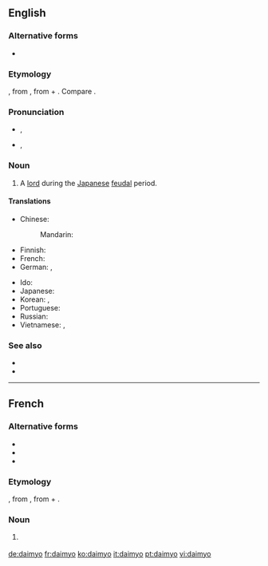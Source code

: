 {{also|daimyō}}
==English==

===Alternative forms===
* {{l|en|daimio}}

===Etymology===
{{bor|en|ja|大名|tr=daimyō}}, from {{der|en|ltc|大名||excellent one|tr=dàj-mjieng}}, from {{m|ltc|大||great}} + {{m|ltc|名||name}}. Compare {{cog|cmn|dàmíng}}.

===Pronunciation===
* {{a|RP}} {{enPR|dī'myō}}, {{IPA|/ˈdaɪ.mjəʊ/|lang=en}}
* {{a|US}} {{enPR|dī'myō}}, {{IPA|/ˈdaɪ.mjoʊ/|lang=en}}

===Noun===
{{en-noun|daimyo|daimyos}}

# {{lb|en|historical}} A [[lord]] during the [[Japanese]] [[feudal]] period.

====Translations====
{{trans-top|Japanese feudal lord}}
* Chinese:
*: Mandarin: {{t+|cmn|大名|tr=dàmíng}}
* Finnish: {{t|fi|daimio}}
* French: {{t+|fr|daimyo|m}}
* German: {{t+|de|Daimyo|m}}, {{t+|de|Daimio|m}}
{{trans-mid}}
* Ido: {{t|io|daimyo}}
* Japanese: {{t+|ja|大名|tr=だいみょう, daimyō}}
* Korean: {{t|ko|다이묘}}, {{t|ko|대명}}
* Portuguese: {{t|pt|daimio|m}}
* Russian: {{t+|ru|даймё|m}}
* Vietnamese: {{t|vi|đại danh}}, {{t|vi|daimyō}}
{{trans-bottom}}

===See also===
* {{l|en|samurai}}
* {{l|en|shogun}}

----

==French==

===Alternative forms===
* {{l|fr|daïmio}}
* {{l|fr|daimyô}}
* {{l|fr|daimyō}}

===Etymology===
{{bor|fr|ja|大名|tr=daimyō}}, from {{der|fr|ltc|大名||excellent one|tr=dàj-mjieng}}, from {{m|ltc|大||great}} + {{m|ltc|名||name}}.

===Noun===
{{fr-noun|m}}

# {{lb|fr|historical}} {{l|en|daimyo}}

[[de:daimyo]]
[[fr:daimyo]]
[[ko:daimyo]]
[[it:daimyo]]
[[pt:daimyo]]
[[vi:daimyo]]
